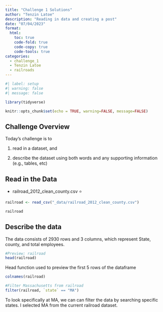 ```yaml
---
title: "Challenge 1 Solutions"
author: "Tenzin Latoe"
description: "Reading in data and creating a post"
date: "07/04/2023"
format:
  html:
    toc: true
    code-fold: true
    code-copy: true
    code-tools: true
categories:
  - challenge_1
  - Tenzin Latoe
  - railroads
---
```


```r
#| label: setup
#| warning: false
#| message: false

library(tidyverse)

knitr::opts_chunk$set(echo = TRUE, warning=FALSE, message=FALSE)
```

## Challenge Overview

Today's challenge is to

1)  read in a dataset, and

2)  describe the dataset using both words and any supporting information (e.g., tables, etc)

## Read in the Data

-   railroad_2012_clean_county.csv ⭐

```r
railroad <- read_csv("_data/railroad_2012_clean_county.csv")
```

```r
railroad
```


## Describe the data

The data consists of 2930 rows and 3 columns, which represent State, county, and total employees. 

```r
#Preview: railroad
head(railroad)
```
Head function used to preview the first 5 rows of the dataframe

```r
colnames(railroad)
```
```r
#Filter Massachusetts from railroad
filter(railroad, `state` == "MA")
```
To look specifically at MA, we can can filter the data by searching specific states. I selected MA from the current railroad dataset. 
